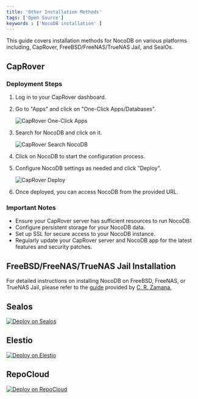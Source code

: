 ```yaml
---
title: 'Other Installation Methods'
tags: ['Open Source']
keywords : ['NocoDB installation' ]
---
```


This guide covers installation methods for NocoDB on various platforms including, CapRover, FreeBSD/FreeNAS/TrueNAS Jail, and SealOs.

## CapRover

### Deployment Steps

1. Log in to your CapRover dashboard.
2. Go to "Apps" and click on "One-Click Apps/Databases".
   
    ![CapRover One-Click Apps](/img/v2/installations/caprover-one-click-apps.png)
3. Search for NocoDB and click on it.

    ![CapRover Search NocoDB](/img/v2/installations/caprover-search-nocodb.png)
4. Click on NocoDB to start the configuration process.
5. Configure NocoDB settings as needed and click "Deploy".

    ![CapRover Deploy](/img/v2/installations/caprover-deploy.png)
6. Once deployed, you can access NocoDB from the provided URL.

### Important Notes
- Ensure your CapRover server has sufficient resources to run NocoDB.
- Configure persistent storage for your NocoDB data.
- Set up SSL for secure access to your NocoDB instance.
- Regularly update your CapRover server and NocoDB app for the latest features and security patches.


## FreeBSD/FreeNAS/TrueNAS Jail Installation

For detailed instructions on installing NocoDB on FreeBSD, FreeNAS, or TrueNAS Jail, please refer to the [guide](https://gist.github.com/Zamana/e9281d736f9e9ce5882c6f4b140a590e) provided by [C. R. Zamana.](https://github.com/Zamana)


## Sealos

[![Deploy on Sealos](/img/v2/installations/sealos.svg)](https://cloud.sealos.io/?openapp=system-template%3FtemplateName%3Dnocodb)

## Elestio

[![Deploy on Elestio](/img/v2/installations/deploy-to-elestio-btn.png)](https://elest.io/open-source/nocodb)

## RepoCloud

[![Deploy on RepoCloud](/img/v2/installations/repo-cloud.png)](https://repocloud.io/details/?app_id=100)
